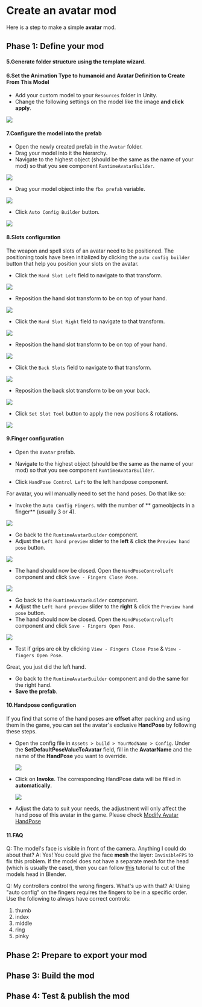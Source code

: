 
# Create an avatar mod

Here is a step to make a simple **avatar** mod.

## Phase 1: Define your mod

<ModTutorialFragmentStepOpenUnity />

#### 5.Generate folder structure using the template wizard.

<ModTutorialFragmentStepTemplateWizard modType="Avatar" />

#### 6.Set the Animation Type to humanoid and Avatar Definition to Create From This Model

* Add your custom model to your `Resources` folder in Unity.
* Change the following settings on the model like the image **and click apply**.

![](4.create-a-role-mod/model.png)

#### 7.Configure the model into the prefab

* Open the newly created prefab in the `Avatar` folder.
* Drag your model into it the hierarchy.
* Navigate to the highest object (should be the same as the name of your mod) so that you see component `RuntimeAvatarBuilder`.

![](create-an-avatar-mod/runtime-avatar-builder.png)

* Drag your model object into the `fbx prefab` variable.

![](create-an-avatar-mod/fbx-prefab.png)

* Click `Auto Config Builder` button.

![](create-an-avatar-mod/auto-config-builder.png)

#### 8.Slots configuration
The weapon and spell slots of an avatar need to be positioned. The positioning tools have been initialized by clicking the `auto config builder` button that help you position your slots on the avatar.
* Click the `Hand Slot Left` field to navigate to that transform.

![](create-an-avatar-mod/click-left-hand-slot.png)

* Reposition the hand slot transform to be on top of your hand.

![](create-an-avatar-mod/position-left-hand-slot.png)

* Click the `Hand Slot Right` field to navigate to that transform.

![](create-an-avatar-mod/click-right-hand-slot.png)

* Reposition the hand slot transform to be on top of your hand.

![](create-an-avatar-mod/position-right-hand-slot.png)

* Click the `Back Slots` field to navigate to that transform.

![](create-an-avatar-mod/click-back-slot.png)

* Reposition the back slot transform to be on your back.

![](create-an-avatar-mod/position-back-slots.png)

* Click `Set Slot Tool` button to apply the new positions & rotations.

![](create-an-avatar-mod/apply-slot-tool.png)

#### 9.Finger configuration

* Open the `Avatar` prefab.
* Navigate to the highest object (should be the same as the name of your mod) so that you see component `RuntimeAvatarBuilder`.

* Click `HandPose Control Left` to the left handpose component.

For avatar, you will manually need to set the hand poses. Do that like so:

* Invoke the `Auto Config Fingers`. with the number of ** gameobjects in a finger** (usually 3 or 4).

![](create-an-avatar-mod/auto-config-fingers.png)

* Go back to the `RuntimeAvatarBuilder` component.
* Adjust the `Left hand preview` slider to the **left** & click the `Preview hand pose` button.

![](create-an-avatar-mod/adjust-sliders.png)

* The hand should now be closed. Open the `HandPoseControlLeft` component and click `Save - Fingers Close Pose`.

![](create-an-avatar-mod/save-close-pose.png)

* Go back to the `RuntimeAvatarBuilder` component.
* Adjust the `Left hand preview` slider to the **right** & click the `Preview hand pose` button.
* The hand should now be closed. Open the `HandPoseControlLeft` component and click `Save - Fingers Open Pose`.

![](create-an-avatar-mod/save-open-pose.png)

* Test if grips are ok by clicking `View - Fingers Close Pose`  &  `View - fingers Open Pose`.

Great, you just did the left hand.

* Go back to the `RuntimeAvatarBuilder` component and do the same for the right hand.
* **Save the prefab**.

#### 10.Handpose configuration

If you find that some of the hand poses are **offset** after packing and using them in the game, you can set the avatar's exclusive **HandPose** by following these steps.

* Open the config file in `Assets > build > YourModName > Config`. Under the **SetDefaultPoseValueToAvatar** field, fill in the **AvatarName** and the name of the **HandPose** you want to override.

  ![](create-an-avatar-mod/FillHandPose.png)

* Click on **Invoke**. The corresponding HandPose data will be filled in **automatically**.

  ![](create-an-avatar-mod/AutoFillHandPose.png)

* Adjust the data to suit your needs, the adjustment will only affect the hand pose of this avatar in the game. Please check [Modify Avatar HandPose](../tutorials-advanced/10.modify-avatar-hand-pose.md)

#### 11.FAQ

Q: The model's face is visible in front of the camera. Anything I could do about that?
A: Yes! You could give the face **mesh** the layer: `InvisibleFPS` to fix this problem. If the model does not have a separate mesh for the head (which is usually the case), then you can follow [this](http://localhost:3000/community-docs/docs/tutorials-advanced/create-near-perfect-convex-colliders) tutorial to cut of the models head in Blender.

Q: My controllers control the wrong fingers. What's up with that?
A: Using "auto config" on the fingers requires the fingers to be in a specific order. Use the following to always have correct controls:
1. thumb
2. index
3. middle
4. ring
5. pinky

## Phase 2: Prepare to export your mod

<ModTutorialFragmentStepCreateIcon modType="Avatar" />

## Phase 3: Build the mod

<ModTutorialFragmentPhaseBuild />

## Phase 4: Test & publish the mod

<ModTutorialFragmentPhaseTest />